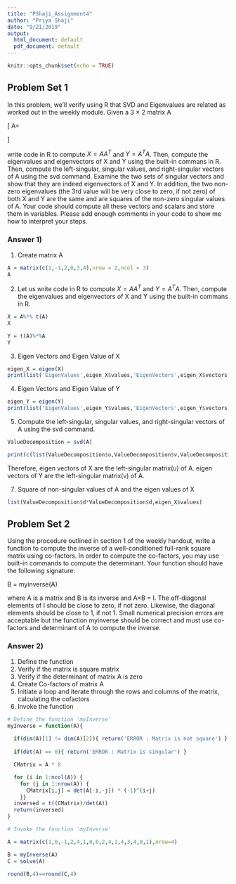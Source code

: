 ```yaml
---
title: "PShaji_Assignment4"
author: "Priya Shaji"
date: "9/21/2019"
output:
  html_document: default
  pdf_document: default
---
```


```r
knitr::opts_chunk$set(echo = TRUE)
```

## Problem Set 1

In this problem, we’ll verify using R that SVD and Eigenvalues are related as worked out in the weekly module. Given a 3 × 2 matrix A

\[
A=\begin{bmatrix}
1&2&3\\
-1&0&4
\end{bmatrix}
\]

write code in R to compute $X = AA^T$ and $Y = A^TA$. Then, compute the eigenvalues and eigenvectors of X and Y using the built-in commans in R.
Then, compute the left-singular, singular values, and right-singular vectors of A using the svd command. Examine the two sets of singular vectors and show that they are indeed eigenvectors of X and Y. In addition, the two non-zero eigenvalues (the 3rd value will be very close to zero, if not zero) of both X and Y are the same and are squares of the non-zero singular values of A.
Your code should compute all these vectors and scalars and store them in variables. Please add enough comments in your code to show me how to interpret your steps.

### Answer 1)

1) Create matrix A

```r
A = matrix(c(1,-1,2,0,3,4),nrow = 2,ncol = 3)
A
```


2) Let us write code in R to compute $X = AA^T$ and $Y = A^TA$. Then, compute the eigenvalues and eigenvectors of X and Y using the built-in commans in R.

```r
X = A%*% t(A)
X
```


```r
Y = t(A)%*%A
Y
```

3) Eigen Vectors and Eigen Value of X

```r
eigen_X = eigen(X)
print(list('EigenValues',eigen_X$values,'EigenVectors',eigen_X$vectors))
```

4) Eigen Vectors and Eigen Value of Y

```r
eigen_Y = eigen(Y)
print(list('EigenValues',eigen_Y$values,'EigenVectors',eigen_Y$vectors))
```

5) Compute the left-singular, singular values, and right-singular vectors of A using the svd command. 

```r
ValueDecomposition = svd(A)
```

```r
print(c(list(ValueDecomposition$u,ValueDecomposition$v,ValueDecomposition$d)))
```

Therefore, eigen vectors of X are the left-singular matrix(u) of A.
eigen vectors of Y are the left-singular matrix(v) of A.

7) Square of non-singular values of A and the eigen values of X

```r
list(ValueDecomposition$d*ValueDecomposition$d,eigen_X$values)
```

## Problem Set 2

Using the procedure outlined in section 1 of the weekly handout, write a function to compute the inverse of a well-conditioned full-rank square matrix using co-factors. In order to compute the co-factors, you may use built-in commands to compute the determinant. Your function should have the following signature:

B = myinverse(A)

where A is a matrix and B is its inverse and A×B = I. The off-diagonal elements of I should be close to zero, if not zero. Likewise, the diagonal elements should be close to 1, if not 1. Small numerical precision errors are acceptable but the function myinverse should be correct and must use co-factors and determinant of A to compute the inverse.


### Answer 2)

1) Define the function
2) Verify if the matrix is square matrix
3) Verify if the determinant of matrix A is zero
4) Create Co-factors of matrix A
5) Initiate a loop and iterate through the rows and columns of the matrix, calculating the cofactors
6) Invoke the function


```r
# Define the function 'myInverse'
myInverse = function(A){
 
  if(dim(A)[1] != dim(A)[2]){ return('ERROR : Matrix is not square') }
  
  if(det(A) == 0){ return('ERROR : Matrix is singular') }

  CMatrix = A * 0

  for (i in 1:ncol(A)) {
    for (j in 1:nrow(A)) {
      CMatrix[i,j] = det(A[-i,-j]) * (-1)^(i+j) 
    }}
  inversed = t((CMatrix)/det(A))
  return(inversed)
}

# Invoke the function 'myInverse'

A = matrix(c(1,0,-1,2,4,1,0,0,2,4,1,4,3,4,0,1),nrow=4)

B = myInverse(A)
C = solve(A)

round(B,4)==round(C,4)


```




